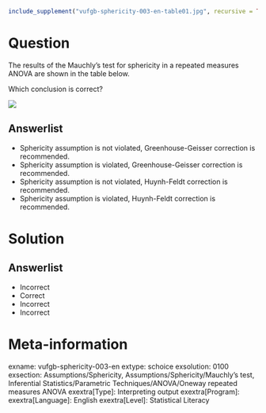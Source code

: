 ```r
include_supplement("vufgb-sphericity-003-en-table01.jpg", recursive = TRUE)
```

Question
========

The results of the Mauchly's test for sphericity in a repeated measures ANOVA are shown in the table below. 

Which conclusion is correct?

![](vufgb-sphericity-003-en-table01.jpg)
  
Answerlist
----------
* Sphericity assumption is not violated, Greenhouse-Geisser correction is recommended.
* Sphericity assumption is violated, Greenhouse-Geisser correction is recommended.
* Sphericity assumption is not violated, Huynh-Feldt correction is recommended.
* Sphericity assumption is violated, Huynh-Feldt correction is recommended.

Solution
========

Answerlist
----------
* Incorrect
* Correct
* Incorrect
* Incorrect

Meta-information
================
exname: vufgb-sphericity-003-en
extype: schoice
exsolution: 0100
exsection: Assumptions/Sphericity, Assumptions/Sphericity/Mauchly's test, Inferential Statistics/Parametric Techniques/ANOVA/Oneway repeated measures ANOVA
exextra[Type]: Interpreting output
exextra[Program]: 
exextra[Language]: English
exextra[Level]: Statistical Literacy

